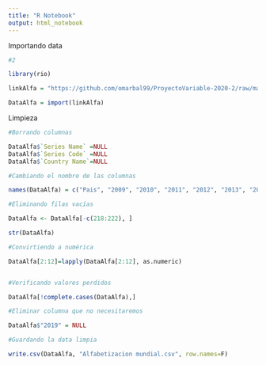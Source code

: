 ---
title: "R Notebook"
output: html_notebook
---


Importando data


```{r}

#2

library(rio)

linkAlfa = "https://github.com/omarbal99/ProyectoVariable-2020-2/raw/master/DataAlfabetizacionTotal%20Sucia.xlsx"

DataAlfa = import(linkAlfa)


```


Limpieza

```{r}

#Borrando columnas 

DataAlfa$`Series Name` =NULL
DataAlfa$`Series Code` =NULL
DataAlfa$`Country Name`=NULL

```

```{r}
#Cambiando el nombre de las columnas

names(DataAlfa) = c("Pais", "2009", "2010", "2011", "2012", "2013", "2014", "2015", "2016", "2017", "2018", "2019" )
```


```{r}
#Eliminando filas vacías

DataAlfa <- DataAlfa[-c(218:222), ]

```

```{r}

str(DataAlfa)

#Convirtiendo a numérica

DataAlfa[2:12]=lapply(DataAlfa[2:12], as.numeric)



```
```{r}
#Verificando valores perdidos

DataAlfa[!complete.cases(DataAlfa),]


```

```{r}
#Eliminar columna que no necesitaremos

DataAlfa$"2019" = NULL

```

```{r}

#Guardando la data limpia

write.csv(DataAlfa, "Alfabetizacion mundial.csv", row.names=F)


```

